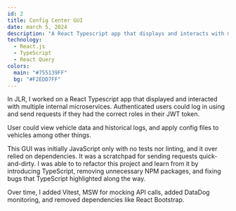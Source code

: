 ---
id: 2
title: Config Center GUI
date: march 5, 2024
description: "A React Typescript app that displays and interacts with multiple internal microservices."
technology:
  - React.js
  - TypeScript
  - React Query
colors:
  main: "#755139FF"
  bg: "#F2EDD7FF"
---

In JLR, I worked on a React Typescript app that displayed and interacted with multiple internal microservices. Authenticated users could log in using <Anchor link="https://www.keycloak.org/" text="Keycloak" variant="link" isExternal /> and send requests if they had the correct roles in their JWT token.

User could view vehicle data and historical logs, and apply config files to vehicles among other things.

This GUI was initially JavaScript only with no tests nor linting, and it over relied on dependencies. It was a scratchpad for sending requests quick-and-dirty. I was able to to refactor this project and learn from it by introducing TypeScript, removing unnecessary NPM packages, and fixing bugs that TypeScript highlighted along the way. 

Over time, I added Vitest, MSW for mocking API calls, added DataDog monitoring, and removed dependencies like React Bootstrap.
